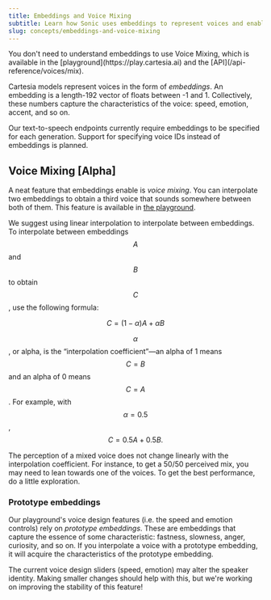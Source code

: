 ```yaml
---
title: Embeddings and Voice Mixing
subtitle: Learn how Sonic uses embeddings to represent voices and enable voice mixing.
slug: concepts/embeddings-and-voice-mixing
---
```


<Note>
You don't need to understand embeddings to use Voice Mixing, which is available in the [playground](https://play.cartesia.ai) and the [API](/api-reference/voices/mix).
</Note>

Cartesia models represent voices in the form of _embeddings_. An embedding is a length-192 vector of floats between -1 and 1. Collectively, these numbers capture the characteristics of the voice: speed, emotion, accent, and so on.

Our text-to-speech endpoints currently require embeddings to be specified for each generation. Support for specifying voice IDs instead of embeddings is planned.

## Voice Mixing [Alpha]

A neat feature that embeddings enable is _voice mixing_. You can interpolate two embeddings to obtain a third voice that sounds somewhere between both of them. This feature is available in [the playground](https://play.cartesia.ai).

We suggest using linear interpolation to interpolate between embeddings. To interpolate between embeddings $$A$$ and $$B$$ to obtain $$C$$, use the following formula:

$$C = (1-\alpha )A + \alpha B$$

$$\alpha$$, or alpha, is the “interpolation coefficient”—an alpha of 1 means $$C = B$$ and an alpha of 0 means $$C = A$$. For example, with $$\alpha=0.5$$, $$C=0.5A+0.5B.$$

<Note>
The perception of a mixed voice does not change linearly with the interpolation coefficient. For instance, to get a 50/50 perceived mix, you may need to lean towards one of the voices. To get the best performance, do a little exploration.
</Note>

### Prototype embeddings

Our playground's voice design features (i.e. the speed and emotion controls) rely on _prototype embeddings_. These are embeddings that capture the essence of some characteristic: fastness, slowness, anger, curiosity, and so on. If you interpolate a voice with a prototype embedding, it will acquire the characteristics of the prototype embedding.

<Note>
The current voice design sliders (speed, emotion) may alter the speaker identity. Making smaller changes should help with this, but we're working on improving the stability of this feature!
</Note>
